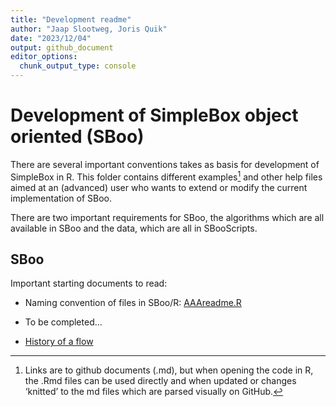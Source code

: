 ```yaml
---
title: "Development readme"
author: "Jaap Slootweg, Joris Quik"
date: "2023/12/04"
output: github_document
editor_options: 
  chunk_output_type: console
---
```


# Development of SimpleBox object oriented (SBoo)

There are several important conventions takes as basis for development of SimpleBox in R. This folder contains different examples[^1] and other help files aimed at an (advanced) user who wants to extend or modify the current implementation of SBoo.

[^1]: Links are to github documents (.md), but when opening the code in R, the .Rmd files can be used directly and when updated or changes 'knitted' to the md files which are parsed visually on GitHub.

There are two important requirements for SBoo, the algorithms which are all available in SBoo and the data, which are all in SBooScripts.

## SBoo

Important starting documents to read:

-   Naming convention of files in SBoo/R: [AAAreadme.R](https://github.com/rivm-syso/SBoo/blob/main/R/AAAreadme.R "AAAreadme")

-   To be completed...

-   [History of a flow](vignettes/Development/Advective Flows.md)
